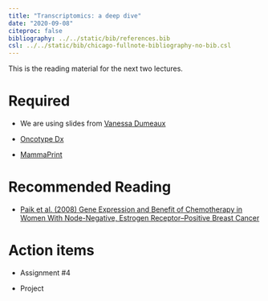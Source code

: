 ```yaml
---
title: "Transcriptomics: a deep dive"
date: "2020-09-08"
citeproc: false
bibliography: ../../static/bib/references.bib
csl: ../../static/bib/chicago-fullnote-bibliography-no-bib.csl
--- 
```


This is the reading material for the next two lectures.

# Required 

- We are using slides from [Vanessa Dumeaux](https://lab-dumeaux.science/blog/transcriptomicsintro-lecture)

- [Oncotype Dx](https://www.breastcancer.org/symptoms/testing/types/oncotype_dx)

- [MammaPrint](https://www.breastcancer.org/symptoms/testing/types/mammaprint)


# Recommended Reading

- [Paik et al. (2008) Gene Expression and Benefit of Chemotherapy in
Women With Node-Negative, Estrogen Receptor–Positive
Breast Cancer](http://www.oncotypeargentina.com.ar/pdf2/WEB/ESTUDIOSVALIDACION/GANGLIOSNEGATIVOS/2.%20Valid.%20Predictiva%20B-20%20-JCO%20Paik%20B20%205%2006.pdf)



# Action items  

- Assignment #4

- Project



